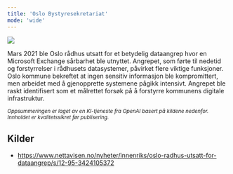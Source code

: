 ```yaml
---
title: 'Oslo Bystyresekretariat'
mode: 'wide'
---
```


<Frame>
<img src="/images/oslo-bystyresekretariat.png" noZoom/>
</Frame>

Mars 2021 ble Oslo rådhus utsatt for et betydelig dataangrep hvor en Microsoft Exchange sårbarhet ble utnyttet. Angrepet, som førte til nedetid og forstyrrelser i rådhusets datasystemer, påvirket flere viktige funksjoner. Oslo kommune bekreftet at ingen sensitiv informasjon ble kompromittert, men arbeidet med å gjenopprette systemene pågikk intensivt. Angrepet ble raskt identifisert som et målrettet forsøk på å forstyrre kommunens digitale infrastruktur.

<sup><i>Oppsummeringen er laget av en KI-tjeneste fra OpenAI basert på kildene nedenfor. Innholdet er kvalitetssikret før publisering.</i></sup>

## Kilder
- https://www.nettavisen.no/nyheter/innenriks/oslo-radhus-utsatt-for-dataangrep/s/12-95-3424105372

